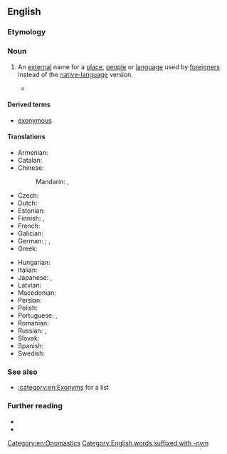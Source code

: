 {{also|Exonym}}
==English==

===Etymology===
{{confix|en|exo|gloss1=outside|onym|gloss2=name}}

===Noun===
{{examples|* ''Moscow'' in English for the city called ''Moskva'' in Russian
* ''Charles'' in English for historical people called ''Karl'' or ''Carl'' in their Germanic languages}}
{{en-noun}}

# An [[external]] name for a [[place]], [[people]] or [[language]] used by [[foreigner]]s instead of the [[native language|native-language]] version.
#: {{syn|en|xenonym}}
#: {{ant|en|endonym|autonym}}
#* {{quote-web
|en
|date=2019-01-04
|author=Sarah Zhang
|title=Why Mandarin Doesn’t Come From Chinese
|work=The Atlantic
|url=https://www.theatlantic.com/science/archive/2019/01/where-does-mandarin-come/579073/
|passage=“Mandarin” is what linguists call an '''exonym''', an external name for a place, people, or language. And '''exonyms''' often tell of a history of how cultures met, fought, and interacted.}}
====Derived terms====
*[[exonymous]]
====Translations====
{{trans-top|name used by foreigners}}
* Armenian: {{t|hy|էկզոնիմ}}
* Catalan: {{t|ca|exònim|m}}
* Chinese:
*: Mandarin: {{t|cmn|外來地名|sc=Hani}}, {{t|cmn|外来地名|tr=wàilái dìmíng|sc=Hani}}
* Czech: {{t+|cs|exonymum|n}}
* Dutch: {{t+|nl|exoniem|n}}
* Estonian: {{t|et|eksonüüm}}
* Finnish: {{t+|fi|eksonyymi}}, {{t+|fi|sovinnaisnimi}}
* French: {{t+|fr|exonyme|m}}
* Galician: {{t|gl|exónimo|m}}
* German: {{t+|de|Fremdbezeichnung}}; {{q|specialist also}} {{t+|de|Exonym}}, {{t|de|Exonymon|n}}
* Greek: {{t+|el|εξώνυμο|n|sc=Grek}}
{{trans-mid}}
* Hungarian: {{t|hu|exonima}}
* Italian: {{t+|it|esonimo|m}}
* Japanese: {{t|ja|外名|tr=がいめい, gaimei}}, {{t|ja|エクソニム|tr=ekusonimu}}
* Latvian: {{t|lv|eksonīms|m}}
* Macedonian: {{t|mk|егзони́м|m}}
* Persian: {{t|fa|نام خارجی|tr=nâm-e xâreji}}
* Polish: {{t+|pl|egzonim|m-in}}
* Portuguese: {{t+|pt|exônimo|m}} {{q|Brasil}}, {{t+|pt|exónimo|m}} {{q|Portugal}}
* Romanian: {{t|ro|exonim|n}}
* Russian: {{t+|ru|экзо́ним|m}}, {{t|ru|иноназва́ние|n}}
* Slovak: {{t|sk|exonymum|n}}
* Spanish: {{t+|es|exónimo|m}}
* Swedish: {{t+|sv|exonym|c}}
{{trans-bottom}}

===See also===
* [[:category:en:Exonyms]] for a list

===Further reading===
* {{pedia|lang=en}}
* {{R:OneLook}}

[[Category:en:Onomastics]]
[[Category:English words suffixed with -nym]]